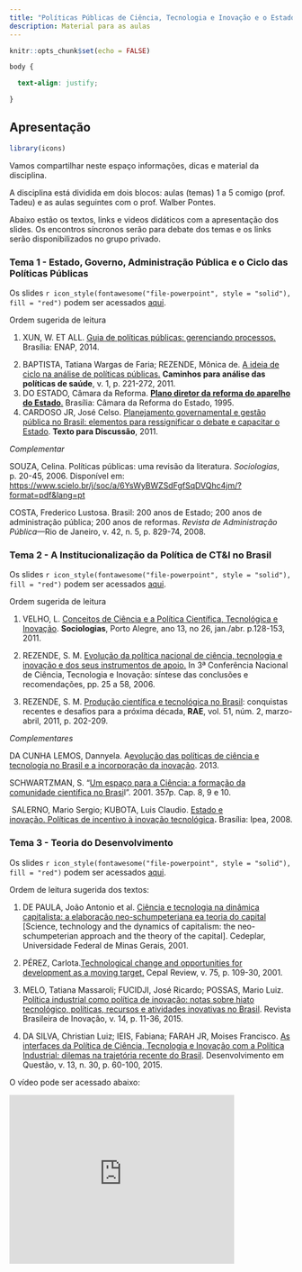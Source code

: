 ```yaml
---
title: "Políticas Públicas de Ciência, Tecnologia e Inovação e o Estado Brasileiro - Profnit"
description: Material para as aulas 
---
```


```r
knitr::opts_chunk$set(echo = FALSE)

```

```css
body {

  text-align: justify;

}

```

## Apresentação

```r
library(icons)

```

Vamos compartilhar neste espaço informações, dicas e material da disciplina.

A disciplina está dividida em dois blocos: aulas (temas) 1 a 5 comigo (prof. Tadeu) e as aulas seguintes com o prof. Walber Pontes.

Abaixo estão os textos, links e videos didáticos com a apresentação dos slides. Os encontros síncronos serão para debate dos temas e os links serão disponibilizados no grupo privado.

### Tema 1 - **Estado, Governo, Administração Pública e o Ciclo das Políticas Públicas**

Os slides `r icon_style(fontawesome("file-powerpoint", style = "solid"), fill = "red")` podem ser acessados [aqui](https://docs.google.com/presentation/d/17K_yKptl7qYy2jDy7LtDGy-ecH6qGyBm/edit?usp=sharing&ouid=104205543849857134427&rtpof=true&sd=true).

Ordem sugerida de leitura

1.  XUN, W. ET ALL. [Guia de políticas públicas: gerenciando processos.](https://repositorio.enap.gov.br/bitstream/1/2555/1/Guia%20de%20Pol%C3%ADticas%20P%C3%BAblicas%20Gerenciando%20Processos.pdf) Brasília: ENAP, 2014.

<!-- -->

2.  BAPTISTA, Tatiana Wargas de Faria; REZENDE, Mônica de. [A ideia de ciclo na análise de políticas públicas.](https://lagep.ufop.br/sites/default/files/lagep/files/baptista_e_rezende_2011_a_ideia_de_ciclo_na_analise_de_politicas_publicas_0.pdf?m=1591022540) **Caminhos para análise das políticas de saúde**, v. 1, p. 221-272, 2011.
3.  DO ESTADO, Câmara da Reforma. [**Plano diretor da reforma do aparelho do Estado**.](http://bresserpereira.org.br/documents/MARE/PlanoDiretor/PlanoDiretor.pdf) Brasília: Câmara da Reforma do Estado, 1995.
4.  CARDOSO JR, José Celso. [Planejamento governamental e gestão pública no Brasil: elementos para ressignificar o debate e capacitar o Estado](https://www.econstor.eu/bitstream/10419/90964/1/664199941.pdf). **Texto para Discussão**, 2011.

*Complementar*

SOUZA, Celina. Políticas públicas: uma revisão da literatura. *Sociologias*, p. 20-45, 2006. Disponível em: <https://www.scielo.br/j/soc/a/6YsWyBWZSdFgfSqDVQhc4jm/?format=pdf&lang=pt>

COSTA, Frederico Lustosa. Brasil: 200 anos de Estado; 200 anos de administração pública; 200 anos de reformas. *Revista de Administração Pública*---Rio de Janeiro, v. 42, n. 5, p. 829-74, 2008.

### Tema 2 - **A Institucionalização da Política de CT&I no Brasil**

Os slides `r icon_style(fontawesome("file-powerpoint", style = "solid"), fill = "red")` podem ser acessados [aqui](https://docs.google.com/presentation/d/17K_yKptl7qYy2jDy7LtDGy-ecH6qGyBm/edit?usp=sharing&ouid=104205543849857134427&rtpof=true&sd=true).

Ordem sugerida de leitura

1.  VELHO, L. [Conceitos de Ciência e a Política Científica, Tecnológica e Inovação](http://www.scielo.br/pdf/soc/v13n26/06.pdf). **Sociologias**, Porto Alegre, ano 13, no 26, jan./abr. p.128-153, 2011.

2.  REZENDE, S. M. [Evolução da política nacional de ciência, tecnologia e inovação e dos seus instrumentos de apoio.](https://www.ipea.gov.br/participacao/images/pdfs/conferencias/Ciencia_Tecnologia_III/deliberacoes_3_conferencia_tecnologia_inovacao.pdf) In 3ª Conferência Nacional de Ciência, Tecnologia e Inovação: síntese das conclusões e recomendações, pp. 25 a 58, 2006.

3.  REZENDE, S. M. [Produção científica e tecnológica no Brasil](http://www.scielo.br/pdf/rae/v51n2/v51n2a07.pdf): conquistas recentes e desafios para a próxima década, **RAE**, vol. 51, núm. 2, marzo-abril, 2011, p. 202-209.

*Complementares*

DA CUNHA LEMOS, Dannyela. A[evolução das políticas de ciência e tecnologia no Brasil e a incorporação da inovação](http://www.redesist.ie.ufrj.br/lalics/papers/20_A_Evolucao_das_Politicas_de_Ciencia_e_Tecnologia_no_Brasil_e_a_Incorporacao_da_Inovacao.pdf). 2013.  

SCHWARTZMAN, S. "[Um espaço para a Ciência: a formação da comunidade científica no Brasi](http://www.schwartzman.org.br/simon/spacept/pdf/capit9.pdf)l". 2001. 357p. Cap. 8, 9 e 10.

 SALERNO, Mario Sergio; KUBOTA, Luis Claudio. [Estado e inovação. Políticas de incentivo à inovação tecnológica](http://repositorio.ipea.gov.br/bitstream/11058/3069/1/Livro-Brasil-O_estado_de_uma_na%c3%a7%c3%a3o_2007.pdf)**.** Brasília: Ipea, 2008.

### Tema 3 - Teoria do Desenvolvimento

Os slides `r icon_style(fontawesome("file-powerpoint", style = "solid"), fill = "red")` podem ser acessados [aqui](https://docs.google.com/presentation/d/17EX0WrMJXFcQYCJOkLb3HHlIjSXC_X1j/edit?usp=sharing&ouid=104205543849857134427&rtpof=true&sd=true).

Ordem de leitura sugerida dos textos:

1.  DE PAULA, João Antonio et al. [Ciência e tecnologia na dinâmica capitalista: a elaboração neo-schumpeteriana ea teoria do capital](https://revistas.dee.spgg.rs.gov.br/index.php/ensaios/article/view/2043/2425) [Science, technology and the dynamics of capitalism: the neo-schumpeterian approach and the theory of the capital]. Cedeplar, Universidade Federal de Minas Gerais, 2001.

2.  PÉREZ, Carlota.[Technological change and opportunities for development as a moving target,](https://drive.google.com/file/d/1tKpPd87uPqLpR-kB9H_wHvup7QhsJXNU/view?usp=sharing) Cepal Review, v. 75, p. 109-30, 2001.

3.  MELO, Tatiana Massaroli; FUCIDJI, José Ricardo; POSSAS, Mario Luiz. [Política industrial como política de inovação: notas sobre hiato tecnológico, políticas, recursos e atividades inovativas no Brasil](https://periodicos.sbu.unicamp.br/ojs/index.php/rbi/article/view/8649098). Revista Brasileira de Inovação, v. 14, p. 11-36, 2015.

4.  DA SILVA, Christian Luiz; IEIS, Fabiana; FARAH JR, Moises Francisco. [As interfaces da Política de Ciência, Tecnologia e Inovação com a Política Industrial: dilemas na trajetória recente do Brasil](https://www.redalyc.org/pdf/752/75235861004.pdf). Desenvolvimento em Questão, v. 13, n. 30, p. 60-100, 2015.

O vídeo pode ser acessado abaixo:

<iframe width="400" height="300" src="https://www.youtube.com/embed/UKbIfR4Ms48" title="YouTube video player" frameborder="0" allow="accelerometer; autoplay; clipboard-write; encrypted-media; gyroscope; picture-in-picture" allowfullscreen>

</iframe>
